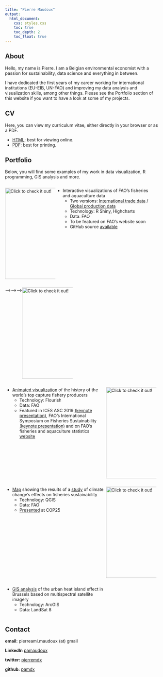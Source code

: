 ```yaml
---
title: "Pierre Maudoux"
output:
  html_document:
    css: styles.css
    toc: true
    toc_depth: 2
    toc_float: true
---
```


## About

Hello, my name is Pierre. I am a Belgian environmental economist with a passion for sustainability, data science and everything in between.

<!-- ![](https://avatars.githubusercontent.com/u/59026485?v=4){width=250} -->

I have dedicated the first years of my career working for international institutions (EU-EIB, UN-FAO) and improving my data analysis and visualization skills, among other things. Please see the Portfolio section of this website if you want to have a look at some of my projects.

## CV

Here, you can view my curriculum vitae, either directly in your browser or as a PDF.

- <a href="https://pamdx.github.io/cv/cv.html" target="_blank">HTML</a>: best for viewing online.
- <a href="https://pamdx.github.io/cv/cv.pdf" target="_blank">PDF</a>: best for printing.

## Portfolio

Below, you will find some examples of my work in data visualization, R programming, GIS analysis and more.

:::: {style="display: flex; flex-flow: row wrap;"}
<!-- TRADE/PROD VIZ -->

::: {style="width: 33%;"} 
<!-- LEFT -->
<a href="https://pamdex.shinyapps.io/fishstat_trade_viz" target="_blank">![Click to check it out!](https://user-images.githubusercontent.com/59026485/187459824-b0ff3b42-0937-4f7e-8702-3d770b2f0301.png){width=300}</a>

:::

::: {style="width: 66%;"} 
<!-- RIGHT -->
- Interactive visualizations of FAO's fisheries and aquaculture data
  + Two versions: <a href="https://pamdex.shinyapps.io/fishstat_trade_viz" target="_blank">International trade data</a> / <a href="https://pamdex.shinyapps.io/fishstat_prod_viz" target="_blank">Global production data</a>
  + Technology: R Shiny, Highcharts
  + Data: FAO
  + To be featured on FAO's website soon
  + GitHub source <a href="https://github.com/pamdx/fishstat_trade_viz" target="_blank">available</a>

:::

<!-- <!-- FISH CONSUMPTION PATTERNS --> -->

<!-- ::: {style="width: 33%;"}  -->
<!-- <!-- LEFT --> -->
<!-- <a href="https://flourish-user-preview.com/12077046/iW2btaKlmBh4pejehwEi-6WLJks0XLBJHd7v30EC6BvgOBXGh09UljBPKbhcl4xl/" target="_blank">![Click to check it out!](https://user-images.githubusercontent.com/59026485/205102445-03fa3c9e-b701-4cb7-b895-30095c386da6.png){width=300}</a> -->

<!-- ::: -->

<!-- ::: {style="width: 66%;"}  -->
<!-- <!-- RIGHT --> -->
<!-- - <a href="https://flourish-user-preview.com/12077046/iW2btaKlmBh4pejehwEi-6WLJks0XLBJHd7v30EC6BvgOBXGh09UljBPKbhcl4xl/" target="_blank">Animated visualization</a> of the evolution of global fish consumption patterns over recent decades -->
<!--   + Technology: Flourish -->
<!--   + Data: FAO -->

<!-- ::: -->

<!-- BAR CHART RACE -->

::: {style="width: 33%;"} 
<!-- LEFT -->
<a href="https://flourish-user-preview.com/11618730/297ssfVT8suqPqg8XFQeb2JLfzgZi4NWZWuYswoCyNq60NmJZnfvlmIdRxC8sFGL/" target="_blank">![Click to check it out!](https://user-images.githubusercontent.com/59026485/204809496-171d0076-4e78-4500-b950-2489e82f1ec3.png){width=300}</a>

:::

::: {style="width: 66%;"} 
<!-- RIGHT -->
- <a href="https://flourish-user-preview.com/11618730/297ssfVT8suqPqg8XFQeb2JLfzgZi4NWZWuYswoCyNq60NmJZnfvlmIdRxC8sFGL/" target="_blank">Animated visualization</a> of the history of the world's top capture fishery producers 
  + Technology: Flourish
  + Data: FAO
  + Featured in ICES ASC 2019 <a href="https://youtu.be/7Od1UhPvwjg?t=614" target="_blank">(keynote presentation)</a>, FAO's International Symposium on Fisheries Sustainability <a href="https://www.fao.org/about/meetings/sustainable-fisheries-symposium/presentations/fr/" target="_blank">(keynote presentation)</a> and on FAO's fisheries and aquaculture statistics <a href="https://www.fao.org/fishery/en/fishstat" target="_blank">website</a>

:::

<!-- CC STUDY MAP -->

::: {style="width: 33%;"} 
<!-- LEFT -->
<a href="https://pamdx.github.io/personal_site/documents/cc_study.pdf" target="_blank">![Click to check it out!](https://user-images.githubusercontent.com/59026485/211545095-8c9aec91-b568-473b-a1c2-bedcbe40cbe3.png){width=300}</a>

:::

::: {style="width: 66%;"} 
<!-- RIGHT -->
- <a href="https://pamdx.github.io/personal_site/documents/cc_study.pdf" target="_blank">Map</a> showing the results of a <a href="https://www.fao.org/3/i9705en/i9705en.pdf#page=100" target="_blank">study</a> of climate change's effects on fisheries sustainability
  + Technology: QGIS
  + Data: FAO
  + <a href="https://www.gcca.eu/multimedia/gcca-cop25-adaptation-and-mitigation-strategies-changing-oceans" target="_blank">Presented</a> at COP25

:::

<!-- UHIE GIS -->

::: {style="width: 33%;"} 
<!-- LEFT -->
<a href="https://pamdx.github.io/personal_site/documents/UHIE.pdf" target="_blank">![Click to check it out!](https://user-images.githubusercontent.com/59026485/204821929-1d502e9f-fabc-40ef-86b9-7cadb3255300.png){width=300}</a>

:::

::: {style="width: 66%;"} 
<!-- RIGHT -->
- <a href="https://pamdx.github.io/personal_site/documents/UHIE.pdf" target="_blank">GIS analysis</a> of the urban heat island effect in Brussels based on multispectral satellite imagery
  + Technology: ArcGIS
  + Data: LandSat 8
  
:::

::::

## Contact

**email:** pierreami.maudoux (at) gmail

**LinkedIn** <a href="https://www.linkedin.com/in/pamaudoux/">pamaudoux </a>

**twitter:** <a href="https://twitter.com/pierremdx">pierremdx </a>
   
**github:** <a href="https://github.com/pamdx" target="_blank">pamdx </a>